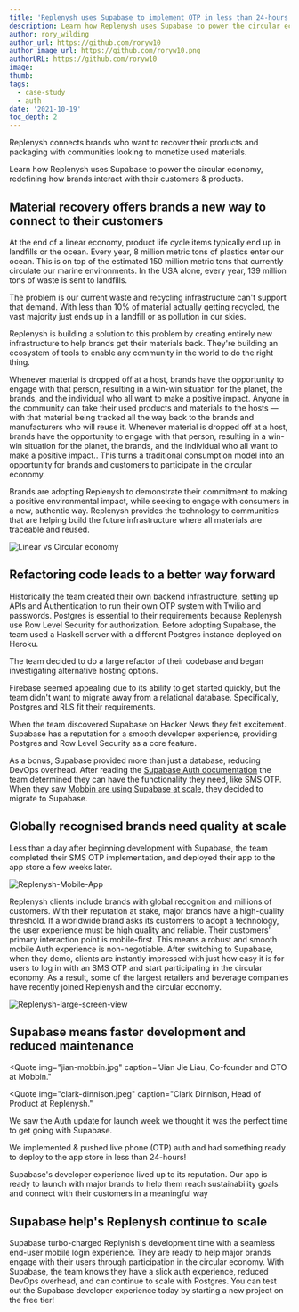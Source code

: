 ```yaml
---
title: 'Replenysh uses Supabase to implement OTP in less than 24-hours'
description: Learn how Replenysh uses Supabase to power the circular economy, redefining how brands interact with their customers & products.
author: rory_wilding
author_url: https://github.com/roryw10
author_image_url: https://github.com/roryw10.png
authorURL: https://github.com/roryw10
image: 
thumb: 
tags:
  - case-study
  - auth
date: '2021-10-19'
toc_depth: 2
---
```



Replenysh connects brands who want to recover their products and packaging with communities looking to monetize used materials. 

Learn how Replenysh uses Supabase to power the circular economy, redefining how brands interact with their customers & products.

## Material recovery offers brands a new way to connect to their customers

At the end of a linear economy, product life cycle items typically end up in landfills or the ocean. Every year, 8 million metric tons of plastics enter our ocean. This is on top of the estimated 150 million metric tons that currently circulate our marine environments. In the USA alone, every year, 139 million tons of waste is sent to landfills. 

The problem is our current waste and recycling infrastructure can't support that demand. With less than 10% of material actually getting recycled, the vast majority just ends up in a landfill or as pollution in our skies.

Replenysh is building a solution to this problem by creating entirely new infrastructure to help brands get their materials back. They're building an ecosystem of tools to enable any community in the world to do the right thing.

Whenever material is dropped off at a host, brands have the opportunity to engage with that person, resulting in a win-win situation for the planet, the brands, and the individual who all want to make a positive impact.  Anyone in the community can take their used products and materials to the hosts — with that material being tracked all the way back to the brands and manufacturers who will reuse it. Whenever material is dropped off at a host, brands have the opportunity to engage with that person, resulting in a win-win situation for the planet, the brands, and the individual who all want to make a positive impact.. This turns a traditional consumption model into an opportunity for brands and customers to participate in the circular economy. 

Brands are adopting Replenysh to demonstrate their commitment to making a positive environmental impact, while seeking to engage with consumers in a new, authentic way. Replenysh provides the technology to communities that are helping build the future infrastructure where all materials are traceable and reused.

![Linear vs Circular economy](/new/images/blog/replenysh/circular-economy.png)

## Refactoring code leads to a better way forward

Historically the team created their own backend infrastructure, setting up APIs and Authentication to run their own OTP system with Twilio and passwords. Postgres is essential to their requirements because Replenysh use Row Level Security for authorization. Before adopting Supabase, the team used a Haskell server with a different Postgres instance deployed on Heroku. 

The team decided to do a large refactor of their codebase and began investigating alternative hosting options.

Firebase seemed appealing due to its ability to get started quickly, but the team didn't want to migrate away from a relational database. Specifically, Postgres and RLS fit their requirements.

When the team discovered Supabase on Hacker News they felt excitement. Supabase has a reputation for a smooth developer experience, providing Postgres and Row Level Security as a core feature. 

As a bonus, Supabase provided more than just a database, reducing DevOps overhead. After reading the [Supabase Auth documentation](https://supabase.io/docs/guides/auth) the team determined they can have the functionality they need, like SMS OTP. When they saw [Mobbin are using Supabase at scale](https://supabase.io/blog/2021/07/28/mobbin-supabase-200000-users), they decided to migrate to Supabase.

## Globally recognised brands need quality at scale

Less than a day after beginning development with Supabase, the team completed their SMS OTP implementation, and deployed their app to the app store a few weeks later.

![Replenysh-Mobile-App](/new/images/blog/replenysh/Replenysh-Mobile-App.png)


Replenysh clients include brands with global recognition and millions of customers. With their reputation at stake, major brands have a high-quality threshold. If a worldwide brand asks its customers to adopt a technology, the user experience must be high quality and reliable. Their customers' primary interaction point is mobile-first. This means a robust and smooth mobile Auth experience is non-negotiable. After switching to Supabase, when they demo, clients are instantly impressed with just how easy it is for users to log in with an SMS OTP and start participating in the circular economy. As a result, some of the largest retailers and beverage companies have recently joined Replenysh and the circular economy.

![Replenysh-large-screen-view](/new/images/blog/replenysh/Replenysh-large-screen-view.png)


## Supabase means faster development and reduced maintenance

<Quote
  img="jian-mobbin.jpg"
  caption="Jian Jie Liau, Co-founder and CTO at Mobbin."
>


<Quote
  img="clark-dinnison.jpeg"
  caption="Clark Dinnison, Head of Product at Replenysh."
>
  <p>We saw the Auth update for launch week we thought it was the perfect time to get going with Supabase.</p>
  <p>
    We implemented & pushed live phone (OTP) auth and had something ready to deploy to the app store in less than 24-hours!
  </p>
  <p>
    Supabase's developer experience lived up to its reputation. Our app is ready to launch with major brands to help them reach sustainability goals and connect with their customers in a meaningful way
  </p>
</Quote>


## Supabase help's Replenysh continue to scale

Supabase turbo-charged Replynish's development time with a seamless end-user mobile login experience. They are ready to help major brands engage with their users through participation in the circular economy. With Supabase, the team knows they have a slick auth experience, reduced DevOps overhead, and can continue to scale with Postgres. You can test out the Supabase developer experience today by starting a new project on the free tier!
